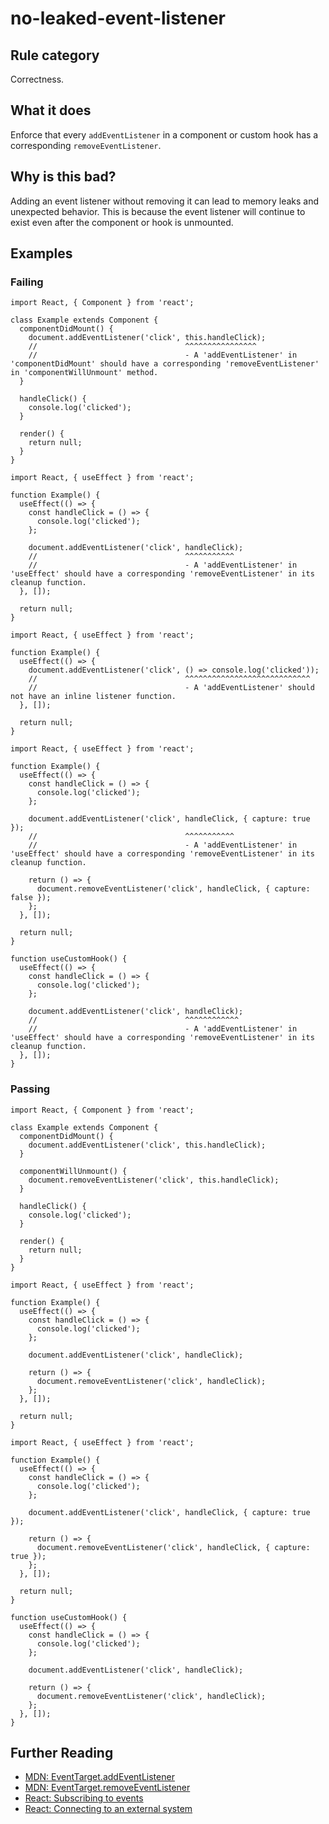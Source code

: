 # no-leaked-event-listener

## Rule category

Correctness.

## What it does

Enforce that every `addEventListener` in a component or custom hook has a corresponding `removeEventListener`.

## Why is this bad?

Adding an event listener without removing it can lead to memory leaks and unexpected behavior. This is because the event listener will continue to exist even after the component or hook is unmounted.

## Examples

### Failing

```tsx
import React, { Component } from 'react';

class Example extends Component {
  componentDidMount() {
    document.addEventListener('click', this.handleClick);
    //                                 ^^^^^^^^^^^^^^^^
    //                                 - A 'addEventListener' in 'componentDidMount' should have a corresponding 'removeEventListener' in 'componentWillUnmount' method.
  }

  handleClick() {
    console.log('clicked');
  }

  render() {
    return null;
  }
}
```

```tsx
import React, { useEffect } from 'react';

function Example() {
  useEffect(() => {
    const handleClick = () => {
      console.log('clicked');
    };

    document.addEventListener('click', handleClick);
    //                                 ^^^^^^^^^^^
    //                                 - A 'addEventListener' in 'useEffect' should have a corresponding 'removeEventListener' in its cleanup function.
  }, []);

  return null;
}
```

```tsx
import React, { useEffect } from 'react';

function Example() {
  useEffect(() => {
    document.addEventListener('click', () => console.log('clicked'));
    //                                 ^^^^^^^^^^^^^^^^^^^^^^^^^^^^
    //                                 - A 'addEventListener' should not have an inline listener function.
  }, []);

  return null;
}
```

```tsx
import React, { useEffect } from 'react';

function Example() {
  useEffect(() => {
    const handleClick = () => {
      console.log('clicked');
    };

    document.addEventListener('click', handleClick, { capture: true });
    //                                 ^^^^^^^^^^^
    //                                 - A 'addEventListener' in 'useEffect' should have a corresponding 'removeEventListener' in its cleanup function.

    return () => {
      document.removeEventListener('click', handleClick, { capture: false });
    };
  }, []);

  return null;
}
```

```tsx
function useCustomHook() {
  useEffect(() => {
    const handleClick = () => {
      console.log('clicked');
    };

    document.addEventListener('click', handleClick);
    //                                 ^^^^^^^^^^^^
    //                                 - A 'addEventListener' in 'useEffect' should have a corresponding 'removeEventListener' in its cleanup function.
  }, []);
}
```

### Passing

```tsx
import React, { Component } from 'react';

class Example extends Component {
  componentDidMount() {
    document.addEventListener('click', this.handleClick);
  }

  componentWillUnmount() {
    document.removeEventListener('click', this.handleClick);
  }

  handleClick() {
    console.log('clicked');
  }

  render() {
    return null;
  }
}
```

```tsx
import React, { useEffect } from 'react';

function Example() {
  useEffect(() => {
    const handleClick = () => {
      console.log('clicked');
    };

    document.addEventListener('click', handleClick);

    return () => {
      document.removeEventListener('click', handleClick);
    };
  }, []);

  return null;
}
```

```tsx
import React, { useEffect } from 'react';

function Example() {
  useEffect(() => {
    const handleClick = () => {
      console.log('clicked');
    };

    document.addEventListener('click', handleClick, { capture: true });

    return () => {
      document.removeEventListener('click', handleClick, { capture: true });
    };
  }, []);

  return null;
}
```

```tsx
function useCustomHook() {
  useEffect(() => {
    const handleClick = () => {
      console.log('clicked');
    };

    document.addEventListener('click', handleClick);

    return () => {
      document.removeEventListener('click', handleClick);
    };
  }, []);
}
```

## Further Reading

- [MDN: EventTarget.addEventListener](https://developer.mozilla.org/en-US/docs/Web/API/EventTarget/addEventListener)
- [MDN: EventTarget.removeEventListener](https://developer.mozilla.org/en-US/docs/Web/API/EventTarget/removeEventListener)
- [React: Subscribing to events](https://react.dev/learn/synchronizing-with-effects#subscribing-to-events)
- [React: Connecting to an external system](https://react.dev/reference/react/useEffect#connecting-to-an-external-system)
